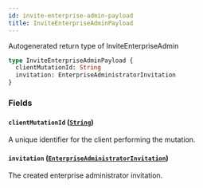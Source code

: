 ```yaml
---
id: invite-enterprise-admin-payload
title: InviteEnterpriseAdminPayload
---
```


Autogenerated return type of InviteEnterpriseAdmin

```graphql
type InviteEnterpriseAdminPayload {
  clientMutationId: String
  invitation: EnterpriseAdministratorInvitation
}
```

### Fields

#### `clientMutationId` ([`String`](/docs/api/scalars/string))

A unique identifier for the client performing the mutation.

#### `invitation` ([`EnterpriseAdministratorInvitation`](/docs/api/objects/enterprise-administrator-invitation))

The created enterprise administrator invitation.
